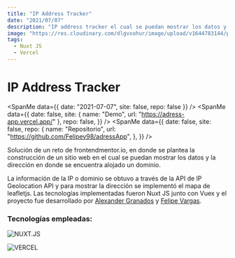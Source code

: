 ```yaml
---
title: "IP Address Tracker"
date: "2021/07/07"
description: "IP address tracker el cual se puedan mostrar los datos y la dirección en donde se encuentra alojado un dominio."
image: "https://res.cloudinary.com/dlgvxohur/image/upload/v1644783144/proyectos/ip-address-tracker/bcg1ymnndt6657kwgg7l.jpg"
tags:
  - Nuxt JS
  - Vercel
---
```


# IP Address Tracker

<section className="flex items-center">

<SpanMe data={{ date: "2021-07-07", site: false, repo: false }} />
<SpanMe
  data={{
    date: false,
    site: { name: "Demo", url: "https://adress-app.vercel.app/" },
    repo: false,
  }}
/>
<SpanMe
  data={{
    date: false,
    site: false,
    repo: {
      name: "Repositorio",
      url: "https://github.com/Felipev98/adressApp",
    },
  }}
/>

</section>

Solución de un reto de frontendmentor.io, en donde se plantea la construcción de un sitio web en el cual se puedan mostrar los datos y la dirección en donde se encuentra alojado un dominio.

La información de la IP o dominio se obtuvo a través de la API de IP Geolocation API y para mostrar la dirección se implementó el mapa de leafletjs. Las tecnologías implementadas fueron Nuxt JS junto con Vuex y el proyecto fue desarrollado por <a href="https://www.linkedin.com/in/g1alexander/" target="_blank" rel="noreferrer">Alexander Granados</a> y <a href="https://www.linkedin.com/in/felipevargass/" target="_blank" rel="noreferrer">Felipe Vargas</a>.

### Tecnologías empleadas:

<section className="flex gap-2">

![NUXT.JS](https://img.shields.io/badge/-NUXT.JS-00C58E?&logo=nuxtdotjs&logoColor=ffffff)

![VERCEL](https://img.shields.io/badge/-VERCEL-000000?&logo=Vercel&logoColor=ffffff)

</section>

<br />

<ImageMe
  src="https://res.cloudinary.com/dlgvxohur/image/upload/v1627482318/proyectos/ip-address-tracker/g1alexander-foto-1.webp"
  alt="portada-ip-tracker"
/>
